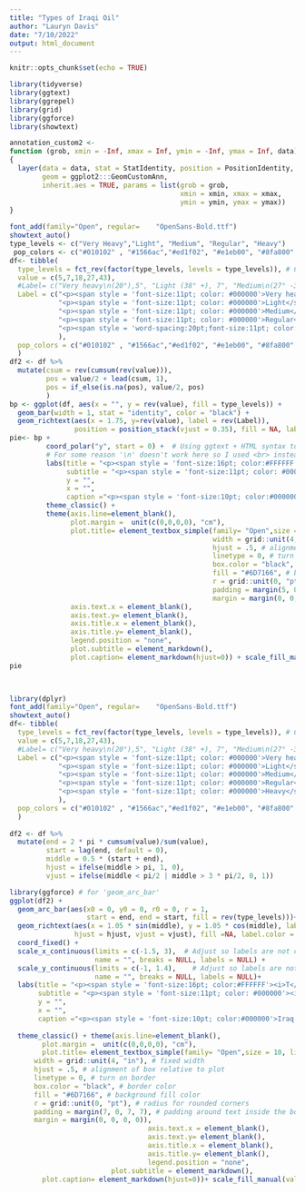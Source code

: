 ```yaml
---
title: "Types of Iraqi Oil"
author: "Lauryn Davis"
date: "7/10/2022"
output: html_document
---
```


```r
knitr::opts_chunk$set(echo = TRUE)
```
```r
library(tidyverse)
library(ggtext)
library(ggrepel)
library(grid)
library(ggforce)
library(showtext)
```

```r
annotation_custom2 <- 
function (grob, xmin = -Inf, xmax = Inf, ymin = -Inf, ymax = Inf, data) 
{
  layer(data = data, stat = StatIdentity, position = PositionIdentity, 
        geom = ggplot2:::GeomCustomAnn,
        inherit.aes = TRUE, params = list(grob = grob, 
                                          xmin = xmin, xmax = xmax, 
                                          ymin = ymin, ymax = ymax))
}

font_add(family="Open", regular=    "OpenSans-Bold.ttf")
showtext_auto()
type_levels <- c("Very Heavy","Light", "Medium", "Regular", "Heavy")
 pop_colors <- c("#010102" , "#1566ac","#ed1f02", "#e1eb00", "#8fa800" )
df<- tibble(
  type_levels = fct_rev(factor(type_levels, levels = type_levels)), # Convert to factor, then reverse the ordering with fct_rev.
  value = c(5,7,18,27,43), 
  #Label= c("Very heavy\n(20°),5", "Light (38° +), 7", "Medium\n(27° -33°),\n18", "Regular (34° -37°),\n27", "Heavy (20° -26°),\n43"),
  Label = c("<p><span style = 'font-size:11pt; color: #000000'>Very heavy</span></p><p><span style = 'font-size:11pt; color: #0c64a4'>(20°)</span><span style = 'font-size:11pt; color: #000000'>, 5</span></p>",
            "<p><span style = 'font-size:11pt; color: #000000'>Light</span><span style = 'font-size:11pt; color: #0c64a4'> (38° +)</span><span style = 'font-size:11pt; color: #000000'>, 7</span></p>",
            "<p><span style = 'font-size:11pt; color: #000000'>Medium</span></p><p><span style = 'font-size:11pt; color: #0c64a4'>(27°-33°),</span></p><p><span style = 'font-size:11pt; color: #000000'>18</span></p>",
            "<p><span style = 'font-size:11pt; color: #000000'>Regular</span><span style = 'font-size:11pt; color: #0c64a4'> (34°-47°),</span></p><p><span style = 'font-size:11pt; color: #000000'>27</span></p>",
            "<p><span style = 'word-spacing:20pt;font-size:11pt; color: #000000'> ---Heavy    </span><span style = 'font-size:11pt; color: #0c64a4'>(20°-26°)</span></p><p><span style = 'font-size:11pt; color: #000000'>-----43</span></p>"
            ),
  pop_colors = c("#010102" , "#1566ac","#ed1f02", "#e1eb00", "#8fa800" )
  )
df2 <- df %>%
  mutate(csum = rev(cumsum(rev(value))), 
         pos = value/2 + lead(csum, 1),
         pos = if_else(is.na(pos), value/2, pos)
         )
bp <- ggplot(df, aes(x = "", y = rev(value), fill = type_levels)) +
  geom_bar(width = 1, stat = "identity", color = "black") +
  geom_richtext(aes(x = 1.75, y=rev(value), label = rev(Label)),
                position = position_stack(vjust = 0.35), fill = NA, label.color = NA)
pie<- bp +
         coord_polar("y", start = 0) +  # Using ggtext + HTML syntax to color text
         # For some reason '\n' doesn't work here so I used <br> instead.
         labs(title = "<p><span style = 'font-size:16pt; color:#FFFFFF'><i>T</span><span style = 'font-size:11pt; color:#FFFFFF'>YPES</span><span style = 'font-size:16pt; color:#FFFFFF'> O</span><span style = 'font-size:11pt; color:#FFFFFF'>F</span><span style = 'font-size:16pt; color:#FFFFFF'> I</span><span style = 'font-size:11pt; color:#FFFFFF'>RAQI</span><span style = 'font-size:16pt; color:#FFFFFF'> O</span><span style = 'font-size:11pt; color:#FFFFFF'>IL<sup>a</sup></span></p>",
              subtitle = "<p><span style = 'font-size:11pt; color: #000000'><i>Percent</p><p></p><p><span style = 'font-size:11pt; color:#0c64a4'>Numbers in Parenthesis are American</p><p><span style= 'font-size 11pt; color: #0c64a4'> Petroleum Institute (API) degrees gravity.<sup>b</sup></span></p>",
              y = "",
              x = "",
              caption ="<p><span style = 'font-size:10pt; color:#000000'>Iraq markets two crude blends: 60 percent</p><p><span style = 'font-size:10pt; color:#000000'>of exports is Basrah Light (34.4° API) and</p><p><span style = 'font-size:10pt; color:#000000'>40 percent is Kirkuk(37° API).</p><p><span style = 'font-size:10pt; color:#000000'>API gravity is a measure of crude oil density,</p><p><span style = 'font-size:10pt; color:#000000'>with higher numbers denoting lighter, more</p><p><span style = 'font-size:10pt; color:#000000'>valuable crude oil</p></span>") +
         theme_classic() +
         theme(axis.line=element_blank(),
               plot.margin =  unit(c(0,0,0,0), "cm"),
               plot.title= element_textbox_simple(family= "Open",size = 10, lineheight = 0, 
                                                  width = grid::unit(4, "in"), # fixed width
                                                  hjust = .5, # alignment of box relative to plot
                                                  linetype = 0, # turn on border
                                                  box.color = "black", # border color
                                                  fill = "#6D7166", # background fill color
                                                  r = grid::unit(0, "pt"), # radius for rounded corners
                                                  padding = margin(5, 0, 5, 5), # padding around text inside the box
                                                  margin = margin(0, 0, 30, 0)),
               axis.text.x = element_blank(),
               axis.text.y= element_blank(),
               axis.title.x = element_blank(),
               axis.title.y= element_blank(),
               legend.position = "none",
               plot.subtitle = element_markdown(),
               plot.caption= element_markdown(hjust=0)) + scale_fill_manual(values=pop_colors)
pie

  
```
```r
library(dplyr)
font_add(family="Open", regular= 	"OpenSans-Bold.ttf")
showtext_auto()
df<- tibble(
  type_levels = fct_rev(factor(type_levels, levels = type_levels)), # Convert to factor, then reverse the ordering with fct_rev.
  value = c(5,7,18,27,43), 
  #Label= c("Very heavy\n(20°),5", "Light (38° +), 7", "Medium\n(27° -33°),\n18", "Regular (34° -37°),\n27", "Heavy (20° -26°),\n43"),
  Label = c("<p><span style = 'font-size:11pt; color: #000000'>Very heavy</span></p><p><span style = 'font-size:11pt; color: #0c64a4'>(20°)</span><span style = 'font-size:11pt; color: #000000'>, 5</span></p>",
            "<p><span style = 'font-size:11pt; color: #000000'>Light</span><span style = 'font-size:11pt; color: #0c64a4'> (38° +)</span><span style = 'font-size:11pt; color: #000000'>, 7</span></p>",
            "<p><span style = 'font-size:11pt; color: #000000'>Medium</span></p><p><span style = 'font-size:11pt; color: #0c64a4'>(27°-33°),</span></p><p><span style = 'font-size:11pt; color: #000000'>18</span></p>",
            "<p><span style = 'font-size:11pt; color: #000000'>Regular</span><span style = 'font-size:11pt; color: #0c64a4'> (34°-47°),</span></p><p><span style = 'font-size:11pt; color: #000000'>27</span></p>",
            "<p><span style = 'font-size:11pt; color: #000000'>Heavy</span><span style = 'font-size:11pt; color: #0c64a4'>(20°-26°)</span></p><p><span style = 'font-size:11pt; color: #000000'>43</span></p>"
            ),
  pop_colors = c("#010102" , "#1566ac","#ed1f02", "#e1eb00", "#8fa800" )
  )
  
df2 <- df %>% 
  mutate(end = 2 * pi * cumsum(value)/sum(value),
         start = lag(end, default = 0),
         middle = 0.5 * (start + end),
         hjust = ifelse(middle > pi, 1, 0),
         vjust = ifelse(middle < pi/2 | middle > 3 * pi/2, 0, 1))

library(ggforce) # for 'geom_arc_bar'
ggplot(df2) + 
  geom_arc_bar(aes(x0 = 0, y0 = 0, r0 = 0, r = 1,
                   start = end, end = start, fill = rev(type_levels)))+
  geom_richtext(aes(x = 1.05 * sin(middle), y = 1.05 * cos(middle), label = Label,
                hjust = hjust, vjust = vjust), fill =NA, label.color = NA) +
  coord_fixed() +
  scale_x_continuous(limits = c(-1.5, 3),  # Adjust so labels are not cut off
                     name = "", breaks = NULL, labels = NULL) +
  scale_y_continuous(limits = c(-1, 1.4),    # Adjust so labels are not cut off
                     name = "", breaks = NULL, labels = NULL)+
  labs(title = "<p><span style = 'font-size:16pt; color:#FFFFFF'><i>T</span><span style = 'font-size:11pt; color:#FFFFFF'>YPES</span><span style = 'font-size:16pt; color:#FFFFFF'> O</span><span style = 'font-size:11pt; color:#FFFFFF'>F</span><span style = 'font-size:16pt; color:#FFFFFF'> I</span><span style = 'font-size:11pt; color:#FFFFFF'>RAQI</span><span style = 'font-size:16pt; color:#FFFFFF'> O</span><span style = 'font-size:11pt; color:#FFFFFF'>IL<sup>a</sup></span></p>",
       subtitle = "<p><span style = 'font-size:11pt; color: #000000'><i>Percent</p><p></p><p><span style = 'font-size:11pt; color:#0c64a4'>Numbers in Parenthesis are American</p><p><span style= 'font-size 11pt; color: #0c64a4'> Petroleum Institute (API) degrees gravity.<sup>b</sup></span></p>",
       y = "",
       x = "",
       caption ="<p><span style = 'font-size:10pt; color:#000000'>Iraq markets two crude blends: 60 percent</p><p><span style = 'font-size:10pt; color:#000000'>of exports is Basrah Light (34.4° API) and</p><p><span style = 'font-size:10pt; color:#000000'>40 percent is Kirkuk(37° API).</p><p><span style = 'font-size:10pt; color:#000000'>API gravity is a measure of crude oil density,</p><p><span style = 'font-size:10pt; color:#000000'>with higher numbers denoting lighter, more</p><p><span style = 'font-size:10pt; color:#000000'>valuable crude oil</p></span>")+
       
  theme_classic() + theme(axis.line=element_blank(),
        plot.margin =  unit(c(0,0,0,0), "cm"),
        plot.title= element_textbox_simple(family= "Open",size = 10, lineheight = 2, 
      width = grid::unit(4, "in"), # fixed width
      hjust = .5, # alignment of box relative to plot
      linetype = 0, # turn on border
      box.color = "black", # border color
      fill = "#6D7166", # background fill color
      r = grid::unit(0, "pt"), # radius for rounded corners
      padding = margin(7, 0, 7, 7), # padding around text inside the box
      margin = margin(0, 0, 0, 0)),
                                  axis.text.x = element_blank(),
                                  axis.text.y= element_blank(),
                                  axis.title.x = element_blank(),
                                  axis.title.y= element_blank(),
                                  legend.position = "none",
                         plot.subtitle = element_markdown(),
        plot.caption= element_markdown(hjust=0))+ scale_fill_manual(values= pop_colors)
  
```


